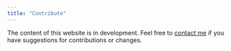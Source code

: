 ```yaml
---
title: "Contribute"
---
```


The content of this website is in development. Feel free to [contact me](contact.qmd) if you have suggestions for contributions or changes.
